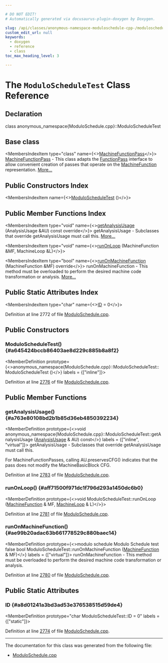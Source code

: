 ```yaml
---

# DO NOT EDIT!
# Automatically generated via docusaurus-plugin-doxygen by Doxygen.

slug: /api/classes/anonymous-namespace-moduloschedule-cpp-/moduloscheduletest
custom_edit_url: null
keywords:
  - doxygen
  - reference
  - class
toc_max_heading_level: 3

---
```





# The `ModuloScheduleTest` Class Reference

<DoxygenPage pluginConfig={pluginConfig}>



## Declaration

<CodeBlock>class anonymous_namespace{ModuloSchedule.cpp}::ModuloScheduleTest</CodeBlock>

## Base class

<MembersIndex>

<MembersIndexItem
  type="class"
  name={<><a href="/docs/api/classes/llvm/machinefunctionpass">MachineFunctionPass</a></>}>
<a href="/docs/api/classes/llvm/machinefunctionpass">MachineFunctionPass</a> - This class adapts the <a href="/docs/api/classes/llvm/functionpass">FunctionPass</a> interface to allow convenient creation of passes that operate on the <a href="/docs/api/classes/llvm/machinefunction">MachineFunction</a> representation. <a href="/docs/api/classes/llvm/machinefunctionpass/#details">More...</a>
</MembersIndexItem>

</MembersIndex>

## Public Constructors Index

<MembersIndex>

<MembersIndexItem
  name={<><a href="#a645424bccb86403ae8d229c885b8a8f2">ModuloScheduleTest</a> ()</>}>
</MembersIndexItem>

</MembersIndex>

## Public Member Functions Index

<MembersIndex>

<MembersIndexItem
  type="void"
  name={<><a href="#a763e80108bd2b1b85d36eb4850392234">getAnalysisUsage</a> (AnalysisUsage &amp;AU) const override</>}>
getAnalysisUsage - Subclasses that override getAnalysisUsage must call this. <a href="#a763e80108bd2b1b85d36eb4850392234">More...</a>
</MembersIndexItem>

<MembersIndexItem
  type="void"
  name={<><a href="#aff71500f971dc1f796d293a1450dc6b0">runOnLoop</a> (MachineFunction &amp;MF, MachineLoop &amp;L)</>}>
</MembersIndexItem>

<MembersIndexItem
  type="bool"
  name={<><a href="#ae99b20adac63b661778529c880baec14">runOnMachineFunction</a> (MachineFunction &amp;MF) override</>}>
runOnMachineFunction - This method must be overloaded to perform the desired machine code transformation or analysis. <a href="#ae99b20adac63b661778529c880baec14">More...</a>
</MembersIndexItem>

</MembersIndex>

## Public Static Attributes Index

<MembersIndex>

<MembersIndexItem
  type="char"
  name={<><a href="#a8d01241a3bd3ad53e376538515d59de4">ID</a> = 0</>}>
</MembersIndexItem>

</MembersIndex>


Definition at line 2772 of file <a href="/docs/api/files/lib/lib/codegen/moduloschedule-cpp">ModuloSchedule.cpp</a>.

<SectionDefinition>

## Public Constructors

### ModuloScheduleTest() {#a645424bccb86403ae8d229c885b8a8f2}

<MemberDefinition
  prototype={<>anonymous&#95;namespace&#123;ModuloSchedule.cpp&#125;::ModuloScheduleTest::ModuloScheduleTest ()</>}
  labels = {["inline"]}>

Definition at line <a href="/docs/api/files/lib/lib/codegen/moduloschedule-cpp/#l02776">2776</a> of file <a href="/docs/api/files/lib/lib/codegen/moduloschedule-cpp">ModuloSchedule.cpp</a>.
</MemberDefinition>

</SectionDefinition>

<SectionDefinition>

## Public Member Functions

### getAnalysisUsage() {#a763e80108bd2b1b85d36eb4850392234}

<MemberDefinition
  prototype={<>void anonymous&#95;namespace&#123;ModuloSchedule.cpp&#125;::ModuloScheduleTest::getAnalysisUsage (<a href="/docs/api/classes/llvm/analysisusage">AnalysisUsage</a> &amp; AU) const</>}
  labels = {["inline", "virtual"]}>
getAnalysisUsage - Subclasses that override getAnalysisUsage must call this.

For MachineFunctionPasses, calling AU.preservesCFG() indicates that the pass does not modify the MachineBasicBlock CFG.

Definition at line <a href="/docs/api/files/lib/lib/codegen/moduloschedule-cpp/#l02783">2783</a> of file <a href="/docs/api/files/lib/lib/codegen/moduloschedule-cpp">ModuloSchedule.cpp</a>.
</MemberDefinition>

### runOnLoop() {#aff71500f971dc1f796d293a1450dc6b0}

<MemberDefinition
  prototype={<>void ModuloScheduleTest::runOnLoop (<a href="/docs/api/classes/llvm/machinefunction">MachineFunction</a> &amp; MF, <a href="/docs/api/classes/llvm/machineloop">MachineLoop</a> &amp; L)</>}>

Definition at line <a href="/docs/api/files/lib/lib/codegen/moduloschedule-cpp/#l02781">2781</a> of file <a href="/docs/api/files/lib/lib/codegen/moduloschedule-cpp">ModuloSchedule.cpp</a>.
</MemberDefinition>

### runOnMachineFunction() {#ae99b20adac63b661778529c880baec14}

<MemberDefinition
  prototype={<>modulo schedule Modulo Schedule test false bool ModuloScheduleTest::runOnMachineFunction (<a href="/docs/api/classes/llvm/machinefunction">MachineFunction</a> &amp; MF)</>}
  labels = {["virtual"]}>
runOnMachineFunction - This method must be overloaded to perform the desired machine code transformation or analysis.

Definition at line <a href="/docs/api/files/lib/lib/codegen/moduloschedule-cpp/#l02780">2780</a> of file <a href="/docs/api/files/lib/lib/codegen/moduloschedule-cpp">ModuloSchedule.cpp</a>.
</MemberDefinition>

</SectionDefinition>

<SectionDefinition>

## Public Static Attributes

### ID {#a8d01241a3bd3ad53e376538515d59de4}

<MemberDefinition
  prototype="char ModuloScheduleTest::ID = 0"
  labels = {["static"]}>

Definition at line <a href="/docs/api/files/lib/lib/codegen/moduloschedule-cpp/#l02774">2774</a> of file <a href="/docs/api/files/lib/lib/codegen/moduloschedule-cpp">ModuloSchedule.cpp</a>.
</MemberDefinition>

</SectionDefinition>

<hr/>

The documentation for this class was generated from the following file:

<ul>
<li><a href="/docs/api/files/lib/lib/codegen/moduloschedule-cpp">ModuloSchedule.cpp</a></li>
</ul>

</DoxygenPage>
